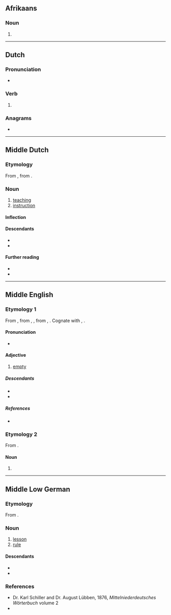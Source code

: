 {{also|lére|lerë}}

==Afrikaans==

===Noun===
{{head|af|noun form}}

# {{plural of|af|leer}}

----

==Dutch==

===Pronunciation===
* {{rhymes|nl|eːrə|s=2}}

===Verb===
{{head|nl|verb form}}

# {{nl-verb form of|n=sg|t=pres|m=subj|leren}}

===Anagrams===
* {{l|nl|leer}}

----

==Middle Dutch==

===Etymology===
From {{inh|dum|odt|lēra}}, from {{inh|dum|gem-pro|*laizō}}.

===Noun===
{{dum-noun|head=lêre|f}}

# [[teaching]]
# [[instruction]]

====Inflection====
{{rfinfl|dum|noun}}

====Descendants====
* {{desc|nl|leer}}
* {{desc|li|lieër}}

====Further reading====
* {{R:VMNW|ID52842|I}}
* {{R:MNW|25768|I}}

----

==Middle English==

===Etymology 1===
From {{inh|enm|ang|*lǣre}}, from {{inh|enm|gmw-pro|*lāʀi}}, {{m|gem-pro|*lāʀī}}, from {{inh|enm|gem-pro|*lēziz}}, {{m|gem-pro|*lēzijaz}}. Cognate with {{cog|nl|laar}}, {{cog|de|leer}}.

====Pronunciation====
* {{IPA|enm|/ˈlɛːr(ə)/}}     

====Adjective====
{{enm-adj}}

# [[empty]]

=====Descendants=====
* {{desc|en|leer}}
* {{desc|yol|lear}}

=====References=====
* {{R:MED Online|entry=lēr(e|pos=adj.(1)|id=MED25182}}

===Etymology 2===
From {{inh|enm|ang|lār}}.

====Noun====
{{head|enm|noun}}

# {{alt form|enm|lore}}

----

==Middle Low German==

===Etymology===
From {{inh|gml|osx|lêra}}.

===Noun===
{{head|gml|noun|g=f|head=lēre}}

# [[lesson]]
# [[rule]]

====Descendants====
* {{desc|da|lære|bor=1}}
* {{desc|sv|lära|bor=1}}

===References===
* Dr. Karl Schiller and Dr. August Lübben, 1876, ''Mittelniederdeutsches Wörterbuch'' volume 2
* {{R:gml:Köbler|lēre (1)}}